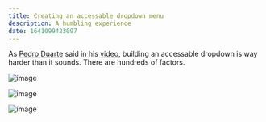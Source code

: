 ```yaml
---
title: Creating an accessable dropdown menu
description: A humbling experience
date: 1641099423097
---
```


As [Pedro Duarte](https://youtube.com/) said in his [video](https://www.youtube.com/watch?v=Q8UQ-_XQ-_c), building an accessable dropdown is way harder than it sounds. There are hundreds of factors.

![image](/images/work/gmg/reg-wall.jpg)

![image](/images/work/gmg/menu.jpg)

![image](/images/work/gmg/cod-article.jpg)
